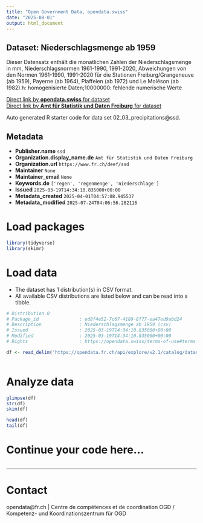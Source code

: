 ```yaml
---
title: "Open Government Data, opendata.swiss"
date: "2025-08-01"
output: html_document
---
```


## Dataset: Niederschlagsmenge ab 1959

Dieser Datensatz enthält die monatlichen Zahlen der Niederschlagsmenge in mm, Niederschlagsnormen 1961-1990, 1991-2020, Abweichungen von den Normen 1961-1990, 1991-2020 für die Stationen Freiburg/Grangeneuve (ab 1959), Payerne (ab 1964), Plaffeien (ab 1972) und Le Moléson (ab 1982).h: homogenisierte Daten;10000000: fehlende numerische Werte

[Direct link by **opendata.swiss** for dataset](https://opendata.swiss/de/dataset/niederschlagsmenge-ab-1959)<br>
[Direct link by **Amt für Statistik und Daten Freiburg** for dataset](https://opendata.fr.ch/explore/dataset/02_03_precipitations/)

Auto generated R starter code for data set 02_03_precipitations@ssd.

## Metadata

- **Publisher.name** `ssd`
- **Organization.display_name.de** `Amt für Statistik und Daten Freiburg`
- **Organization.url** `https://www.fr.ch/deef/ssd`
- **Maintainer** `None`
- **Maintainer_email** `None`
- **Keywords.de** `['regen', 'regenmenge', 'niederschlage']`
- **Issued** `2025-03-19T14:34:10.835000+00:00`
- **Metadata_created** `2025-04-01T04:57:08.945537`
- **Metadata_modified** `2025-07-24T04:06:56.282116`


# Load packages

```r

library(tidyverse)
library(skimr)

```

# Load data

-   The dataset has 1 distribution(s) in CSV format.
-   All available CSV distributions are listed below and can be read into a tibble.

```r

# Distribution 0
# Package_id               : ed8f4e52-7c67-4189-8f77-ea47ed9abd24
# Description              : Niederschlagsmenge ab 1959 (csv)
# Issued                   : 2025-03-19T14:34:10.835000+00:00
# Modified                 : 2025-03-19T14:34:10.835000+00:00
# Rights                   : https://opendata.swiss/terms-of-use#terms_by

df <- read_delim('https://opendata.fr.ch/api/explore/v2.1/catalog/datasets/02_03_precipitations/exports/csv?use_labels=true')



```

# Analyze data

```r

glimpse(df)
str(df)
skim(df)

head(df)
tail(df)

```

# Continue your code here...

```r

```

------------------------------------------------------------------------

# Contact

opendata@fr.ch | Centre de compétences et de coordination OGD / Kompetenz- und Koordinationszentrum für OGD
